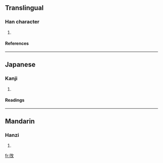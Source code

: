==Translingual==
===Han character===
{{Han char|rn=66|rad=攴|as=03|sn=7|four=|canj=口山人大 (RUOK)}}
# {{defn|Han|sort=攴03}}
====References====
{{Han ref|kx=0468.120|dkj=13115|dj=0817.010|hdz=21450.020|uh=653A|ud=25914}}
----
==Japanese==
===Kanji===
{{ja-kanji|grade=|rs=攴03}}
# {{defn|Japanese}} 
====Readings====
{{ja-readings|on=[[い]] (i), [[し]] (shi), [[じ]] (ji)|kun=}}
----
==Mandarin==
===Hanzi===
{{cmn-hanzi|pin=[[yǐ]] ([[yi3]])|wg=i<sup>3</sup>}}
# {{defn|Mandarin}}

[[fr:攺]]